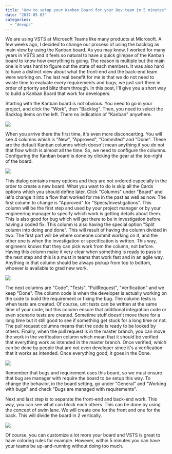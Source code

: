 ```yaml
---
title: "How to setup your Kanban Board for your Dev team in 5 minutes"
date: "2017-05-03"
categories: 
  - "devops"
---
```


We are using VSTS at Microsoft Teams like many products at Microsoft. A few weeks ago, I decided to change our process of using the backlog as main view by using the Kanban board. As you may know, I worked for many years in VSTS and it feels so natural to have a quick glimpse of the Kanban board to know how everything is going. The reason is multiple but the main one is it was hard to figure out the state of each members. It was also hard to have a distinct view about what the front-end and the back-end team were working on. The last real benefit for me is that we do not need to waste time to evaluate every requirements and bugs, we just sort them in order of priority and blitz them through. In this post, I'll give you a short way to build a Kanban Board that work for developers.

Starting with the Kanban board is not obvious. You need to go in your project, and click the "Work", then "Backlog". Then, you need to select the Backlog items on the left. There no indication of "Kanban" anywhere.

![](images/KanbanBoard1.png)

When you arrive there the first time, it's even more disconcerting. You will see 4 columns which is "New", "Approved", "Commited" and "Done". These are the default Kanban columns which doesn't mean anything if you do not that flow which is almost all the time. So, we need to configure the columns. Configuring the Kanban board is done by clicking the gear at the top-right of the board.

![](images/KanbanBoard2.png)

This dialog contains many options and they are not ordered especially in the order to create a new board. What you want to do is skip all the Cards options which you should define later. Click "Columns" under "Board" and let's change it into a flow that worked for me in the past as well as now. The first column to change is "Approved" for "Specs/Investigations". This column will be the first step and used by your project manager or by your engineering manager to specify which work is getting details about them. This is also good for bug which will get there to be in investigation before having a coded fix. This column is also having the special option "Split column into doing and done". This will result of having the column divided in two. The first part will be where someone commit working on it, and the other one is when the investigation or specification is written. This way, engineers knows that they can pick work from the column, not before. Having this column make it very clear when something is ready to pass to the next step and this is a must in teams that work fast and in an agile way. Anything in that column should be always pickup from top to bottom, whoever is available to grad new work.

![](images/KanbanBoard3.png)

The next columns are "Code", "Tests", "PullRequest", "Verification" and we keep "Done". The column code is when the developer is actually working on the code to build the requirement or fixing the bug. The column tests is when tests are created. Of course, unit tests can be written at the same time of your code, but this column ensure that additional integration code or even scenario tests are created. Sometime stuff doesn't move there for a long time but it still good to see if something get stuck for a long time or not. The pull request columns means that the code is ready to be looked by others. Finally, when the pull request is in the master branch, you can move the work in the verification column which mean that it should be verified that everything work as intended in the master branch. Once verified, which can be done by people that are not even developer since it's a verification that it works as intended. Once everything good, it goes in the Done.

![](images/KanbanBoard4-1024x62.png)

Remember that bugs and requirement uses this board, so we must ensure that bug are manager with require the board to be setup this way. To change the behavior, in the board setting, go under "General" and "Working with bugs" and check "Bugs are managed with requirements".

Next and last step is to separate the front-end and back-end work. This way, you can see what can block each others. This can be done by using the concept of swim lane. We will create one for the front and one for the back. This will divide the board in 2 vertically.

![](images/KanbanBoard5.png)

Of course, you can customize a lot more your board and VSTS is great to have coloring rules for example. However, within 5 minutes you can have your teams be up-and-running without doing too much.
